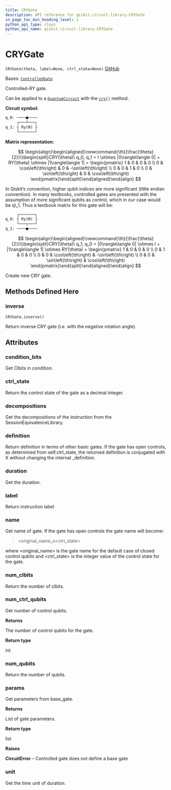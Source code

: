 ```yaml
---
title: CRYGate
description: API reference for qiskit.circuit.library.CRYGate
in_page_toc_min_heading_level: 1
python_api_type: class
python_api_name: qiskit.circuit.library.CRYGate
---
```


# CRYGate

<span id="qiskit.circuit.library.CRYGate" />

`CRYGate(theta, label=None, ctrl_state=None)` [GitHub](https://github.com/qiskit/qiskit/tree/stable/0.24/qiskit/circuit/library/standard_gates/ry.py "view source code")

Bases: [`ControlledGate`](qiskit.circuit.ControlledGate "qiskit.circuit.controlledgate.ControlledGate")

Controlled-RY gate.

Can be applied to a [`QuantumCircuit`](qiskit.circuit.QuantumCircuit "qiskit.circuit.QuantumCircuit") with the [`cry()`](qiskit.circuit.QuantumCircuit#cry "qiskit.circuit.QuantumCircuit.cry") method.

**Circuit symbol:**

```python
q_0: ────■────
     ┌───┴───┐
q_1: ┤ Ry(ϴ) ├
     └───────┘
```

**Matrix representation:**

$$
 \begin{align}\begin{aligned}\newcommand{\th}{\frac{\theta}{2}}\\\begin{split}CRY(\theta)\ q_0, q_1 =
    I \otimes |0\rangle\langle 0| + RY(\theta) \otimes |1\rangle\langle 1| =
    \begin{pmatrix}
        1 & 0         & 0 & 0 \\
        0 & \cos\left(\th\right) & 0 & -\sin\left(\th\right) \\
        0 & 0         & 1 & 0 \\
        0 & \sin\left(\th\right) & 0 & \cos\left(\th\right)
    \end{pmatrix}\end{split}\end{aligned}\end{align} 
$$

<Admonition title="Note" type="note">
  In Qiskit’s convention, higher qubit indices are more significant (little endian convention). In many textbooks, controlled gates are presented with the assumption of more significant qubits as control, which in our case would be q\_1. Thus a textbook matrix for this gate will be:

  ```python
       ┌───────┐
  q_0: ┤ Ry(ϴ) ├
       └───┬───┘
  q_1: ────■────
  ```

  $$
   \begin{align}\begin{aligned}\newcommand{\th}{\frac{\theta}{2}}\\\begin{split}CRY(\theta)\ q_1, q_0 =
  |0\rangle\langle 0| \otimes I + |1\rangle\langle 1| \otimes RY(\theta) =
      \begin{pmatrix}
          1 & 0 & 0 & 0 \\
          0 & 1 & 0 & 0 \\
          0 & 0 & \cos\left(\th\right) & -\sin\left(\th\right) \\
          0 & 0 & \sin\left(\th\right) & \cos\left(\th\right)
      \end{pmatrix}\end{split}\end{aligned}\end{align} 
  $$
</Admonition>

Create new CRY gate.

## Methods Defined Here

<span id="qiskit-circuit-library-crygate-inverse" />

### inverse

<span id="qiskit.circuit.library.CRYGate.inverse" />

`CRYGate.inverse()`

Return inverse CRY gate (i.e. with the negative rotation angle).

## Attributes

<span id="qiskit.circuit.library.CRYGate.condition_bits" />

### condition\_bits

Get Clbits in condition.

<span id="qiskit.circuit.library.CRYGate.ctrl_state" />

### ctrl\_state

Return the control state of the gate as a decimal integer.

<span id="qiskit.circuit.library.CRYGate.decompositions" />

### decompositions

Get the decompositions of the instruction from the SessionEquivalenceLibrary.

<span id="qiskit.circuit.library.CRYGate.definition" />

### definition

Return definition in terms of other basic gates. If the gate has open controls, as determined from self.ctrl\_state, the returned definition is conjugated with X without changing the internal \_definition.

<span id="qiskit.circuit.library.CRYGate.duration" />

### duration

Get the duration.

<span id="qiskit.circuit.library.CRYGate.label" />

### label

Return instruction label

<span id="qiskit.circuit.library.CRYGate.name" />

### name

Get name of gate. If the gate has open controls the gate name will become:

> \<original\_name\_o\<ctrl\_state>

where \<original\_name> is the gate name for the default case of closed control qubits and \<ctrl\_state> is the integer value of the control state for the gate.

<span id="qiskit.circuit.library.CRYGate.num_clbits" />

### num\_clbits

Return the number of clbits.

<span id="qiskit.circuit.library.CRYGate.num_ctrl_qubits" />

### num\_ctrl\_qubits

Get number of control qubits.

**Returns**

The number of control qubits for the gate.

**Return type**

int

<span id="qiskit.circuit.library.CRYGate.num_qubits" />

### num\_qubits

Return the number of qubits.

<span id="qiskit.circuit.library.CRYGate.params" />

### params

Get parameters from base\_gate.

**Returns**

List of gate parameters.

**Return type**

list

**Raises**

**CircuitError** – Controlled gate does not define a base gate

<span id="qiskit.circuit.library.CRYGate.unit" />

### unit

Get the time unit of duration.

